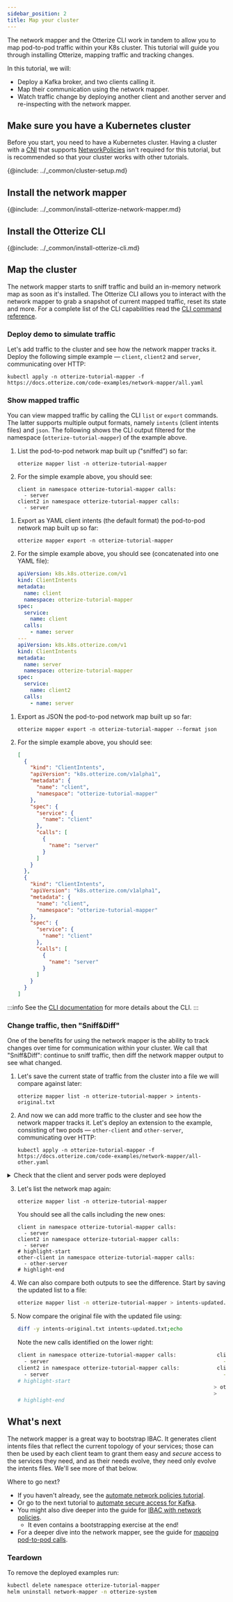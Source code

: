 ```yaml
---
sidebar_position: 2
title: Map your cluster
---
```


The network mapper and the Otterize CLI work in tandem to allow you to map pod-to-pod traffic within your K8s cluster. This tutorial will guide you
through installing Otterize, mapping traffic and tracking changes.

In this tutorial, we will:

- Deploy a Kafka broker, and two clients calling it.
- Map their communication using the network mapper.
- Watch traffic change by deploying another client and another server and re-inspecting with the network mapper.

## Make sure you have a Kubernetes cluster
Before you start, you need to have a Kubernetes cluster. Having a cluster with a [CNI](https://kubernetes.io/docs/concepts/extend-kubernetes/compute-storage-net/network-plugins/) that supports [NetworkPolicies](https://kubernetes.io/docs/concepts/services-networking/network-policies/) isn't required for this tutorial, but is recommended so that your cluster works with other tutorials.

{@include: ../_common/cluster-setup.md}

## Install the network mapper

{@include: ../_common/install-otterize-network-mapper.md}

## Install the Otterize CLI

{@include: ../_common/install-otterize-cli.md}

## Map the cluster

The network mapper starts to sniff traffic and build an in-memory network map as soon as it's installed.
The Otterize CLI allows you to interact with the network mapper to grab a snapshot of current mapped traffic,
reset its state and more. For a complete list of the CLI capabilities read the [CLI command reference](/cli/#network-mapper).

### Deploy demo to simulate traffic

Let's add traffic to the cluster and see how the network mapper tracks it.
Deploy the following simple example &mdash; `client`, `client2` and `server`, communicating over HTTP:
```shell
kubectl apply -n otterize-tutorial-mapper -f https://docs.otterize.com/code-examples/network-mapper/all.yaml
```

### Show mapped traffic

You can view mapped traffic by calling the CLI `list` or `export` commands.
The latter supports multiple output formats, namely `intents` (client intents files) and `json`.
The following shows the CLI output filtered for the namespace (`otterize-tutorial-mapper`)
of the example above.

<Tabs>
  <TabItem value="list" label="List" default>

1. List the pod-to-pod network map built up ("sniffed") so far:

   ```shell
   otterize mapper list -n otterize-tutorial-mapper
   ```
2. For the simple example above, you should see:
   ```shell
   client in namespace otterize-tutorial-mapper calls:
     - server
   client2 in namespace otterize-tutorial-mapper calls:
     - server
   ```

</TabItem>
  <TabItem value="intents" label="Export as intents" default>

1. Export as YAML client intents (the default format) the pod-to-pod network map built up so far:

   ```shell
   otterize mapper export -n otterize-tutorial-mapper
   ```
2. For the simple example above, you should see (concatenated into one YAML file):
   ```yaml
   apiVersion: k8s.k8s.otterize.com/v1
   kind: ClientIntents
   metadata:
     name: client
     namespace: otterize-tutorial-mapper
   spec:
     service:
       name: client
     calls:
       - name: server
   ---
   apiVersion: k8s.k8s.otterize.com/v1
   kind: ClientIntents
   metadata:
     name: server
     namespace: otterize-tutorial-mapper
   spec:
     service:
       name: client2
     calls:
       - name: server
   ```

</TabItem>
  <TabItem value="json" label="Export as JSON">

1. Export as JSON the pod-to-pod network map built up so far:
   ```shell
   otterize mapper export -n otterize-tutorial-mapper --format json
   ```
2. For the simple example above, you should see:

   ```json
   [
     {
       "kind": "ClientIntents",
       "apiVersion": "k8s.otterize.com/v1alpha1",
       "metadata": {
         "name": "client",
         "namespace": "otterize-tutorial-mapper"
       },
       "spec": {
         "service": {
           "name": "client"
         },
         "calls": [
           {
             "name": "server"
           }
         ]
       }
     },
     {
       "kind": "ClientIntents",
       "apiVersion": "k8s.otterize.com/v1alpha1",
       "metadata": {
         "name": "client",
         "namespace": "otterize-tutorial-mapper"
       },
       "spec": {
         "service": {
           "name": "client"
         },
         "calls": [
           {
             "name": "server"
           }
         ]
       }
     }
   ]
   ```

</TabItem>
</Tabs>

:::info
See the [CLI documentation](/cli) for more details about the CLI.
:::

### Change traffic, then "Sniff&Diff"

One of the benefits for using the network mapper is the ability to track changes over time for communication within your
cluster. We call that "Sniff&Diff": continue to sniff traffic, then diff the network mapper output to see what changed.

1. Let's save the current state of traffic from the cluster into a file we will compare against later:
   ```shell
   otterize mapper list -n otterize-tutorial-mapper > intents-original.txt
   ```

2. And now we can add more traffic to the cluster and see how the network mapper tracks it.
   Let's deploy an extension to the example, consisting of two pods &mdash;
   `other-client` and `other-server`, communicating over HTTP:

   ```shell
   kubectl apply -n otterize-tutorial-mapper -f https://docs.otterize.com/code-examples/network-mapper/all-other.yaml
   ```

<details>
<summary>Check that the client and server pods were deployed</summary>

```bash
kubectl get pods -n otterize-tutorial-mapper
```
You should see
```
NAME                      READY   STATUS    RESTARTS   AGE
client-756f7677f8-rdm8l         1/1     Running   0          15m
client2-5c4479947b-cdkl2        1/1     Running   0          9m18s
other-client-8666d97d9c-29xpg   1/1     Running   0          4m8s
other-server-676dbc5f5-bqxs4    1/1     Running   0          4m3s
server-6698c58cbc-tht9n         1/1     Running   0          15m
```
</details>

3. Let's list the network map again:
   ```shell
   otterize mapper list -n otterize-tutorial-mapper
   ```
   You should see all the calls including the new ones:
   ```shell
   client in namespace otterize-tutorial-mapper calls:
     - server
   client2 in namespace otterize-tutorial-mapper calls:
     - server
   # highlight-start
   other-client in namespace otterize-tutorial-mapper calls:
     - other-server
   # highlight-end
      ```
5. We can also compare both outputs to see the difference. Start by saving the updated list to a file:
   ```bash
   otterize mapper list -n otterize-tutorial-mapper > intents-updated.txt
   ```
6. Now compare the original file with the updated file using:
   ```bash
   diff -y intents-original.txt intents-updated.txt;echo
   ```
   Note the new calls identified on the lower right:
   ```bash
   client in namespace otterize-tutorial-mapper calls:             client in namespace otterize-tutorial-mapper calls:
     - server                                                        - server
   client2 in namespace otterize-tutorial-mapper calls:            client2 in namespace otterize-tutorial-mapper calls:
     - server                                                        - server
   # highlight-start
                                                                  > other-client in namespace otterize-tutorial-mapper calls:
                                                                  >   - other-server
   # highlight-end
      ```

## What's next

The network mapper is a great way to bootstrap IBAC. It generates client intents files that reflect
the current topology of your services; those can then be used by each client team to grant them easy
and *secure* access to the services they need, and as their needs evolve, they need only evolve
the intents files. We'll see more of that below.

Where to go next?

- If you haven't already, see the [automate network policies tutorial](/quick-tutorials/k8s-network-policies).
- Or go to the next tutorial to [automate secure access for Kafka](/quick-tutorials/k8s-kafka-mtls).
- You might also dive deeper into the guide for [IBAC with network policies](../guides/k8s-ibac-via-network-policies).
  - It even contains a bootstrapping exercise at the end!
- For a deeper dive into the network mapper, see the guide for [mapping pod-to-pod calls](../guides/k8s-mapping-pod-to-pod-calls).

### Teardown

To remove the deployed examples run:

```bash
kubectl delete namespace otterize-tutorial-mapper
helm uninstall network-mapper -n otterize-system
```
